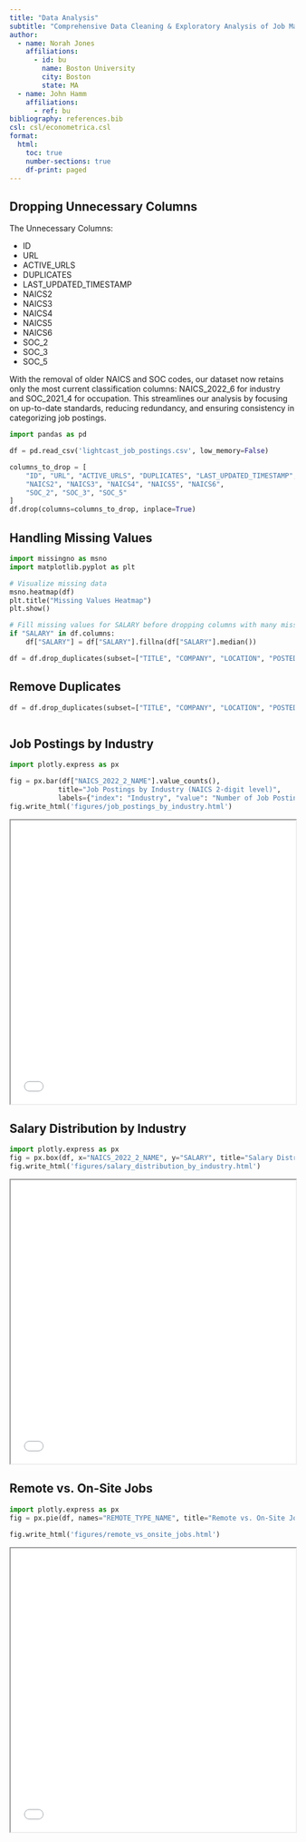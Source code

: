 ```yaml
---
title: "Data Analysis"
subtitle: "Comprehensive Data Cleaning & Exploratory Analysis of Job Market Trends"
author:
  - name: Norah Jones
    affiliations:
      - id: bu
        name: Boston University
        city: Boston
        state: MA
  - name: John Hamm
    affiliations:
      - ref: bu
bibliography: references.bib
csl: csl/econometrica.csl
format: 
  html:
    toc: true
    number-sections: true
    df-print: paged
---
```


## Dropping Unnecessary Columns


The Unnecessary Columns:


- ID
- URL
- ACTIVE_URLS
- DUPLICATES
- LAST_UPDATED_TIMESTAMP
- NAICS2
- NAICS3
- NAICS4
- NAICS5
- NAICS6
- SOC_2
- SOC_3
- SOC_5


With the removal of older NAICS and SOC codes, our dataset now retains only the most current classification columns: NAICS_2022_6 for industry and SOC_2021_4 for occupation. This streamlines our analysis by focusing on up-to-date standards, reducing redundancy, and ensuring consistency in categorizing job postings.


```python
import pandas as pd

df = pd.read_csv('lightcast_job_postings.csv', low_memory=False)

columns_to_drop = [
    "ID", "URL", "ACTIVE_URLS", "DUPLICATES", "LAST_UPDATED_TIMESTAMP",
    "NAICS2", "NAICS3", "NAICS4", "NAICS5", "NAICS6",
    "SOC_2", "SOC_3", "SOC_5"
]
df.drop(columns=columns_to_drop, inplace=True)

```

## Handling Missing Values

```python
import missingno as msno
import matplotlib.pyplot as plt

# Visualize missing data
msno.heatmap(df)
plt.title("Missing Values Heatmap")
plt.show()

# Fill missing values for SALARY before dropping columns with many missing values
if "SALARY" in df.columns:
    df["SALARY"] = df["SALARY"].fillna(df["SALARY"].median())

df = df.drop_duplicates(subset=["TITLE", "COMPANY", "LOCATION", "POSTED"], keep="first")
```

## Remove Duplicates

```python
df = df.drop_duplicates(subset=["TITLE", "COMPANY", "LOCATION", "POSTED"], keep="first")



```

## Job Postings by Industry
```python

import plotly.express as px

fig = px.bar(df["NAICS_2022_2_NAME"].value_counts(), 
            title="Job Postings by Industry (NAICS 2-digit level)",
            labels={"index": "Industry", "value": "Number of Job Postings"})
fig.write_html('figures/job_postings_by_industry.html')
```

<iframe src="figures/job_postings_by_industry.html" width="100%" height="500px"></iframe>


## Salary Distribution by Industry
```python
import plotly.express as px
fig = px.box(df, x="NAICS_2022_2_NAME", y="SALARY", title="Salary Distribution by Industry")
fig.write_html('figures/salary_distribution_by_industry.html')


```

<iframe src="figures/salary_distribution_by_industry.html" width="100%" height="500px"></iframe>

## Remote vs. On-Site Jobs
```python
import plotly.express as px
fig = px.pie(df, names="REMOTE_TYPE_NAME", title="Remote vs. On-Site Jobs")

fig.write_html('figures/remote_vs_onsite_jobs.html')


```


<iframe src="figures/remote_vs_onsite_jobs.html" width="100%" height="500px"></iframe>
